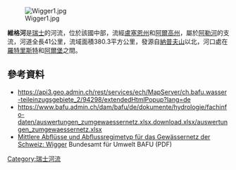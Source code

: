 {{Coord|47.31556|N|7.89235|E|display=title}}
[[Image:Wigger1.jpg|right]]

'''維格河'''是[[瑞士|瑞士]]的河流，位於該國中部，流經[[盧塞恩州|盧塞恩州]]和[[阿爾高州|阿爾高州]]，屬於[[阿勒河|阿勒河]]的支流，河道全長41公里，流域面積380.3平方公里，發源自[[納普夫山|納普夫山]]以北，河口處在[[羅特里斯特|羅特里斯特]]和[[阿爾堡_(瑞士)|阿爾堡]]之間。

==參考資料==
* https://api3.geo.admin.ch/rest/services/ech/MapServer/ch.bafu.wasser-teileinzugsgebiete_2/94298/extendedHtmlPopup?lang=de 
* https://www.bafu.admin.ch/dam/bafu/de/dokumente/hydrologie/fachinfo-daten/auswertungen_zumgewaessernetz.xlsx.download.xlsx/auswertungen_zumgewaessernetz.xlsx
* [https://api3.geo.admin.ch/rest/services/ech/MapServer/ch.bafu.mittlere-abfluesse/49463/extendedHtmlPopup?lang=de Mittlere Abflüsse und Abflussregimetyp für das Gewässernetz der Schweiz: Wigger] Bundesamt für Umwelt BAFU  (PDF)

{{Switzerland-geo-stub}}
[[Category:瑞士河流|Category:瑞士河流]]